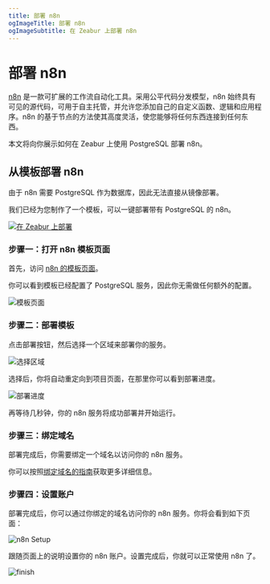 ```yaml
---
title: 部署 n8n
ogImageTitle: 部署 n8n
ogImageSubtitle: 在 Zeabur 上部署 n8n
---
```


# 部署 n8n

[n8n](https://github.com/n8n-io/n8n) 是一款可扩展的工作流自动化工具。采用公平代码分发模型，n8n 始终具有可见的源代码，可用于自主托管，并允许您添加自己的自定义函数、逻辑和应用程序。n8n 的基于节点的方法使其高度灵活，使您能够将任何东西连接到任何东西。

本文将向你展示如何在 Zeabur 上使用 PostgreSQL 部署 n8n。

## 从模板部署 n8n

由于 n8n 需要 PostgreSQL 作为数据库，因此无法直接从镜像部署。

我们已经为您制作了一个模板，可以一键部署带有 PostgreSQL 的 n8n。

[![在 Zeabur 上部署](https://zeabur.com/button.svg)](https://zeabur.com/templates/W2H4RW)

### 步骤一：打开 n8n 模板页面

首先，访问 [n8n 的模板页面](https://zeabur.com/templates/W2H4RW)。

你可以看到模板已经配置了 PostgreSQL 服务，因此你无需做任何额外的配置。

![模板页面](/marketplace/n8n/template.png)

### 步骤二：部署模板

点击部署按钮，然后选择一个区域来部署你的服务。

![选择区域](/marketplace/n8n/region.png)

选择后，你将自动重定向到项目页面，在那里你可以看到部署进度。

![部署进度](/marketplace/n8n/deployment.png)

再等待几秒钟，你的 n8n 服务将成功部署并开始运行。

### 步骤三：绑定域名

部署完成后，你需要绑定一个域名以访问你的 n8n 服务。

你可以按照[绑定域名的指南](/deploy/domain-binding)获取更多详细信息。

### 步骤四：设置账户

部署完成后，你可以通过你绑定的域名访问你的 n8n 服务。你将会看到如下页面：

![n8n Setup](/marketplace/n8n/setup.png)

跟随页面上的说明设置你的 n8n 账户。设置完成后，你就可以正常使用 n8n 了。

![finish](/marketplace/n8n/finish.png)
